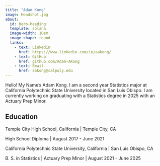 ```yaml
---
title: "Adam Kong"
image: Headshot.jpg
about:
  id: hero-heading
  template: solana
  image-width: 10em
  image-shape: round
  links:
    - text: LinkedIn
      href: https://www.linkedin.com/in/aakong/
    - text: GitHub
      href: github.com/Adam-AKong
    - text: Email
      href: aakong@calpoly.edu
---
```


Hello! My Name's Adam Kong. I am a second year Statistics major at California Polytechnic State University located in San Luis Obispo. I am currently working on graduating with a Statistics degree in 2025 with an Actuary Prep Minor.

## Education

Temple City High School, California \| Temple City, CA

High School Diploma \| August 2017 - June 2021

California Polytechnic State University, California \| San Luis Obispo, CA

B. S. in Statistics \| Actuary Prep Minor \| August 2021 - June 2025

